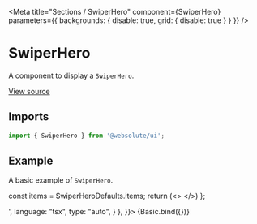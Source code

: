 
<Meta
  title="Sections / SwiperHero"
  component={SwiperHero}
  parameters={{ backgrounds: { disable: true, grid: { disable: true } } }}
/>

# SwiperHero

A component to display a `SwiperHero`.

[View source](https://github.com/actarian/turbo-mono/tree/main/packages/ui/src/sections/swiper-hero)

## Imports

```js
import { SwiperHero } from '@websolute/ui';
```

## Example

A basic example of `SwiperHero`.

  const items = SwiperHeroDefaults.items;
  return (<>
    <SwiperHero items={items} />
  </>)
};

<Canvas>
  <Story name="SwiperHero" parameters={{
    docs: {
      source: {
        code: '<SwiperHero items={items} />',
        language: "tsx",
        type: "auto",
      }
    },
  }}>
    {Basic.bind({})}
  </Story>
</Canvas>
